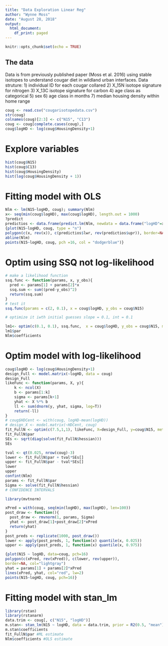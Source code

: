 ```yaml
---
title: "Data Exploration Linear Reg"
author: "Wynne Moss"
date: "August 28, 2018"
output:
  html_document:
    df_print: paged
---
```


```r
knitr::opts_chunk$set(echo = TRUE)
```

## The data

Data is from previously published paper (Moss et al. 2016) using stable isotopes to understand cougar diet in wildland urban interfaces.
Data struture:
1) individual ID for each cougar collared
2) X_15N isotope signature for nitrogen
3) X_13C isotope signature for carbon
4) age class as categorical
5) sex
6) age class in months
7) median housing density within home range

```r
coug <- read.csv("cougarisotopedata.csv")
str(coug)
colnames(coug)[2:3] <- c("N15", "C13")
coug <- coug[complete.cases(coug),]
coug$logHD <- log(coug$HousingDensity+1)
```
# Explore variables
```r
hist(coug$N15)
hist(coug$C13)
hist(coug$HousingDensity)
hist(log(coug$HousingDensity + 1))
```

# Fitting model with OLS

```r
Nlm <- lm(N15~logHD, coug); summary(Nlm)
x<- seq(min(coug$logHD), max(coug$logHD), length.out = 1000)
?predict
predictios <- data.frame(predict.lm(Nlm, newdata = data.frame("logHD"=x), interval = "confidence"))
{plot(N15~logHD, coug, type = "n")
polygon(c(x, rev(x)), c(predictios$lwr, rev(predictios$upr)), border=NA, col="lightgray")
abline(Nlm)
points(N15~logHD, coug, pch =16, col = "dodgerblue")}

```

# Optim using SSQ not log-likelihood
```r
# make a likelihood function
ssq.func <- function(params, x, y_obs){
  pred <- params[1] + params[2]*x
  ssq.sum <- sum((pred-y_obs)^2)
  return(ssq.sum)
}
# test it
ssq.func(params = c(2, 0.1), x = coug$logHD, y_obs = coug$N15)

# optimize it iwth initial guesses slope = 0.1, int = 0.1

lm1<- optim(c(0.1, 0.1), ssq.func,  x = coug$logHD, y_obs = coug$N15, method = "BFGS")
lm1$par
Nlm$coefficients
```

# Optim model with log-likelihood
```r
coug$logHD <- log(coug$HousingDensity+1)
design_Full <- model.matrix(~logHD, data = coug)
design_Full
likeFunc <- function(params, X, y){
    k <- ncol(X)
    b <- params[1:k]
    sigma <- params[k+1]
    yhat <- X %*% b
    ll <- sum(dnorm(y, yhat, sigma, log=T))
    return(-ll)
}
# coug$HDCent <- with(coug, logHD-mean(logHD))
# design_X <- model.matrix(~HDCent, coug)
fit_FullN <- optim(c(7.5,1,1), likeFunc, X=design_Full, y=coug$N15, method = "BFGS", hessian=T)
fit_FullN$par
SEs <- sqrt(diag(solve(fit_FullN$hessian)))
SEs

tval <- qt(0.025, nrow(coug)-3)
lower <- fit_FullN$par + tval*SEs[]
upper <- fit_FullN$par - tval*SEs[]
lower
upper
confint(Nlm)
params <- fit_FullN$par
Sigma <- solve(fit_FullN$hessian)
# CONFIDENCE INTERVALS

library(mvtnorm)

xPred = with(coug, seq(min(logHD), max(logHD), len=100))
post_draw <- function(){
  post_draw <- rmvnorm(1, params, Sigma)
  yhat <- post_draw[1]+post_draw[2]*xPred
  return(yhat)
}
post_preds <- replicate(1000, post_draw())
lower <- apply(post_preds, 1, function(x) quantile(x, 0.025))
upper <- apply(post_preds, 1, function(x) quantile(x, 0.975))

{plot(N15 ~ logHD, data=coug, pch=16)
polygon(c(xPred, rev(xPred)), c(lower, rev(upper)),
border=NA, col="lightgray")
yhat = params[1] + params[2]*xPred
lines(xPred, yhat, col="red", lw=2)
points(N15~logHD, coug, pch=16)}

```

# Fitting model with stan_lm
```r
library(rstan)
library(rstanarm)
data.trim <- coug[, c("N15", "logHD")]
m.stan<- stan_lm(N15 ~ logHD, data = data.trim, prior = R2(0.5, "mean"))
m.stan$coefficients
fit_FullN$par #ML estimate
Nlm$coefficients #OLS estimate
```

